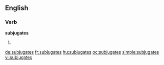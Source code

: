 ==English==

===Verb===
'''subjugates'''

# {{third-person singular of|[[subjugate]]}}

[[de:subjugates]]
[[fr:subjugates]]
[[hu:subjugates]]
[[oc:subjugates]]
[[simple:subjugates]]
[[vi:subjugates]]